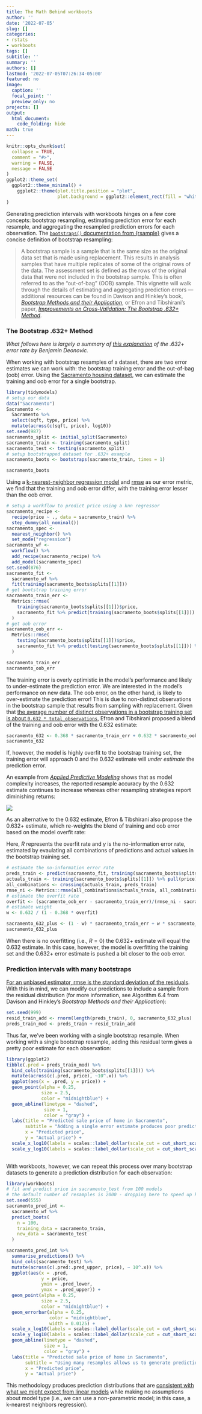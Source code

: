 ```yaml
---
title: The Math Behind workboots
author: ''
date: '2022-07-05'
slug: []
categories: 
- rstats
- workboots
tags: []
subtitle: ''
summary: ''
authors: []
lastmod: '2022-07-05T07:26:34-05:00'
featured: no
image:
  caption: ''
  focal_point: ''
  preview_only: no
projects: []
output: 
  html_document:
    code_folding: hide
math: true
---
```


```r
knitr::opts_chunk$set(
  collapse = TRUE,
  comment = "#>",
  warning = FALSE,
  message = FALSE
)
ggplot2::theme_set(
  ggplot2::theme_minimal() +
    ggplot2::theme(plot.title.position = "plot",
                   plot.background = ggplot2::element_rect(fill = "white", color = "white"))
)
```

Generating prediction intervals with workboots hinges on a few core concepts: bootstrap resampling, estimating prediction error for each resample, and aggregating the resampled prediction errors for each observation. The [`bootstraps()` documentation from {rsample}](https://rsample.tidymodels.org/reference/bootstraps.html) gives a concise definition of bootstrap resampling:

> A bootstrap sample is a sample that is the same size as the original data set that is made using replacement. This results in analysis samples that have multiple replicates of some of the original rows of the data. The assessment set is defined as the rows of the original data that were not included in the bootstrap sample. This is often referred to as the "out-of-bag" (OOB) sample.
This vignette will walk through the details of estimating and aggregating prediction errors --- additional resources can be found in Davison and Hinkley's book, [*Bootstrap Methods and their Application*](https://www.cambridge.org/core/books/bootstrap-methods-and-their-application/ED2FD043579F27952363566DC09CBD6A), or Efron and Tibshirani's paper, [*Improvements on Cross-Validation: The Bootstrap .632+ Method*](https://www.jstor.org/stable/2965703).

### The Bootstrap .632+ Method

*What follows here is largely a summary of [this explanation](https://stats.stackexchange.com/questions/96739/what-is-the-632-rule-in-bootstrapping/96750#96750) of the .632+ error rate by Benjamin Deonovic.*

When working with bootstrap resamples of a dataset, there are two error estimates we can work with: the bootstrap training error and the out-of-bag (oob) error. Using the [Sacramento housing dataset](https://modeldata.tidymodels.org/reference/Sacramento.html), we can estimate the training and oob error for a single bootstrap.

```r
library(tidymodels)
# setup our data
data("Sacramento")
Sacramento <-
  Sacramento %>%
  select(sqft, type, price) %>%
  mutate(across(c(sqft, price), log10)) 
set.seed(987)
sacramento_split <- initial_split(Sacramento)
sacramento_train <- training(sacramento_split)
sacramento_test <- testing(sacramento_split)
# setup bootstrapped dataset for .632+ example
sacramento_boots <- bootstraps(sacramento_train, times = 1)
```
```r
sacramento_boots
```

Using a [k-nearest-neighbor regression model](https://en.wikipedia.org/wiki/K-nearest_neighbors_algorithm#k-NN_regression) and [rmse](https://en.wikipedia.org/wiki/Root-mean-square_deviation#:~:text=The%20root%2Dmean%2Dsquare%20deviation,estimator%20and%20the%20values%20observed.) as our error metric, we find that the training and oob error differ, with the training error lesser than the oob error.

```r
# setup a workflow to predict price using a knn regressor
sacramento_recipe <-
  recipe(price ~ ., data = sacramento_train) %>%
  step_dummy(all_nominal())
sacramento_spec <-
  nearest_neighbor() %>%
  set_mode("regression")
sacramento_wf <-
  workflow() %>%
  add_recipe(sacramento_recipe) %>%
  add_model(sacramento_spec)
set.seed(876)
sacramento_fit <-
  sacramento_wf %>%
  fit(training(sacramento_boots$splits[[1]])) 
# get bootstrap training error
sacramento_train_err <- 
  Metrics::rmse(
    training(sacramento_boots$splits[[1]])$price,
    sacramento_fit %>% predict(training(sacramento_boots$splits[[1]])) %>% pull(.pred)
  )
# get oob error
sacramento_oob_err <-
  Metrics::rmse(
    testing(sacramento_boots$splits[[1]])$price,
    sacramento_fit %>% predict(testing(sacramento_boots$splits[[1]])) %>% pull(.pred)
  )
```

```r
sacramento_train_err
sacramento_oob_err
```

The training error is overly optimistic in the model's performance and likely to under-estimate the prediction error. We are interested in the model's performance on new data. The oob error, on the other hand, is likely to over-estimate the prediction error! This is due to non-distinct observations in the bootstrap sample that results from sampling with replacement. Given that [the average number of distinct observations in a bootstrap training set is about `0.632 * total_observations`](https://stats.stackexchange.com/questions/88980/why-on-average-does-each-bootstrap-sample-contain-roughly-two-thirds-of-observat?lq=1), Efron and Tibshirani proposed a blend of the training and oob error with the 0.632 estimate:

\begin{align*}
Err_{.632} & = 0.368 Err_{train} + 0.632 Err_{oob}
\end{align*}

```r
sacramento_632 <- 0.368 * sacramento_train_err + 0.632 * sacramento_oob_err
sacramento_632
```

If, however, the model is highly overfit to the bootstrap training set, the training error will approach 0 and the 0.632 estimate will *under estimate* the prediction error.

An example from [*Applied Predictive Modeling*](http://appliedpredictivemodeling.com/) shows that as model complexity increases, the reported resample accuracy by the 0.632 estimate continues to increase whereas other resampling strategies report diminishing returns:

![](https://user-images.githubusercontent.com/5731043/157986232-9c32c1c2-a7ed-4f9f-b28e-7d8ccb7ac41c.png)

As an alternative to the 0.632 estimate, Efron & Tibshirani also propose the 0.632+ estimate, which re-weights the blend of training and oob error based on the model overfit rate:

\begin{align*}
Err_{0.632+} & = (1 - w) Err_{train} + w Err_{oob} \\
\\
w & = \frac{0.632}{1 - 0.368 R} \\
\\
R & = \frac{Err_{oob} - Err_{train}}{\gamma - Err_{train}}
\end{align*}

Here, $R$ represents the overfit rate and $\gamma$ is the no-information error rate, estimated by evaulating all combinations of predictions and actual values in the bootstrap training set.

```r
# estimate the no-information error rate
preds_train <- predict(sacramento_fit, training(sacramento_boots$splits[[1]])) %>% pull(.pred)
actuals_train <- training(sacramento_boots$splits[[1]]) %>% pull(price)
all_combinations <- crossing(actuals_train, preds_train)
rmse_ni <- Metrics::rmse(all_combinations$actuals_train, all_combinations$preds_train)
# estimate the overfit rate
overfit <- (sacramento_oob_err - sacramento_train_err)/(rmse_ni - sacramento_train_err)
# estimate weight
w <- 0.632 / (1 - 0.368 * overfit)
```

```r
sacramento_632_plus <- (1 - w) * sacramento_train_err + w * sacramento_oob_err
sacramento_632_plus
```

When there is no overfitting (i.e., $R = 0$) the 0.632+ estimate will equal the 0.632 estimate. In this case, however, the model is overfitting the training set and the 0.632+ error estimate is pushed a bit closer to the oob error.

### Prediction intervals with many bootstraps

[For an unbiased estimator, rmse is the standard deviation of the residuals](https://en.wikipedia.org/wiki/Root-mean-square_deviation#Formula). With this in mind, we can modify our predictions to include a sample from the residual distribution (for more information, see Algorithm 6.4 from Davison and Hinkley's *Bootstrap Methods and their Application*):

```r
set.seed(999)
resid_train_add <- rnorm(length(preds_train), 0, sacramento_632_plus)
preds_train_mod <- preds_train + resid_train_add
```

Thus far, we've been working with a single bootstrap resample. When working with a single bootstrap resample, adding this residual term gives a pretty poor estimate for each observation:

```r
library(ggplot2)
tibble(.pred = preds_train_mod) %>%
  bind_cols(training(sacramento_boots$splits[[1]])) %>%
  mutate(across(c(.pred, price), ~10^.x)) %>%
  ggplot(aes(x = .pred, y = price)) +
  geom_point(alpha = 0.25,
             size = 2.5,
             color = "midnightblue") +
  geom_abline(linetype = "dashed",
              size = 1, 
              color = "gray") +
  labs(title = "Predicted sale price of home in Sacramento",
       subtitle = "Adding a single error estimate produces poor predictions of price",
       x = "Predicted price",
       y = "Actual price") +
  scale_x_log10(labels = scales::label_dollar(scale_cut = cut_short_scale())) +
  scale_y_log10(labels = scales::label_dollar(scale_cut = cut_short_scale())) 
  
```

With workboots, however, we can repeat this process over many bootstrap datasets to generate a prediction distribution for each observation:

```r
library(workboots)
# fit and predict price in sacramento_test from 100 models
# the default number of resamples is 2000 - dropping here to speed up knitting
set.seed(555)
sacramento_pred_int <-
  sacramento_wf %>%
  predict_boots(
    n = 100,
    training_data = sacramento_train,
    new_data = sacramento_test
  )
```

```r
sacramento_pred_int %>%
  summarise_predictions() %>%
  bind_cols(sacramento_test) %>%
  mutate(across(c(.pred:.pred_upper, price), ~ 10^.x)) %>%
  ggplot(aes(x = .pred,
             y = price,
             ymin = .pred_lower,
             ymax = .pred_upper)) +
  geom_point(alpha = 0.25,
             size = 2.5,
             color = "midnightblue") +
  geom_errorbar(alpha = 0.25,
                color = "midnightblue",
                width = 0.0125) +
  scale_x_log10(labels = scales::label_dollar(scale_cut = cut_short_scale())) +
  scale_y_log10(labels = scales::label_dollar(scale_cut = cut_short_scale())) +
  geom_abline(linetype = "dashed",
              size = 1,
              color = "gray") +
  labs(title = "Predicted sale price of home in Sacramento",
       subtitle = "Using many resamples allows us to generate prediction intervals",
       x = "Predicted price",
       y = "Actual price")
```

This methodology produces prediction distributions that are [consistent with what we might expect from linear models](https://markjrieke.github.io/workboots/articles/Estimating-Linear-Intervals.html) while making no assumptions about model type (i.e., we can use a non-parametric model; in this case, a k-nearest neighbors regression). 